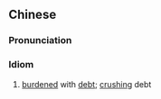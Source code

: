 ==Chinese==
{{zh-forms|s=债务累累|t2=債務累累|type=22}}

===Pronunciation===
{{zh-pron
|m=zhàiwù纍纍
|c=zaai3 mou6 leoi4 leoi4
|cat=cy
}}

===Idiom===
{{zh-idiom}}

# [[burden]]ed with [[debt]]; [[crush]]ing debt